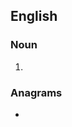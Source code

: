 {{also|pay-offs}}
==English==

===Noun===
{{head|en|noun form}}

# {{plural of|en|payoff}}

===Anagrams===
* {{anagrams|en|a=affopsy|pays off}}